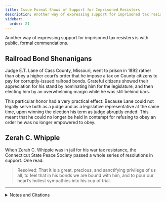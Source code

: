 ```yaml
---
title: Issue Formal Shows of Support for Imprisoned Resisters
description: Another way of expressing support for imprisoned tax resisters is with public, formal commendations.
sidebar:
  order: 21
---
```


Another way of expressing support for imprisoned tax resisters is with public, formal commendations.

## <Badge text="Example" size="medium" /> Railroad Bond Shenanigans

Judge E.T. Lane of Cass County, Missouri, went to prison in 1892 rather than obey a higher court’s order that he impose a tax on County citizens to pay for corruptly-issued railroad bonds.
Grateful citizens showed their appreciation for his stand by nominating him for the legislature, and then electing him by an overwhelming margin while he was still behind bars.

This particular honor had a very practical effect:
Because Lane could not legally serve both as a judge and as a legislative representative at the same time, upon winning the election his term as judge abruptly ended.
This meant that he could no longer be held in contempt for refusing to obey an order he was no longer empowered to obey.

## <Badge text="Example" size="medium" /> Zerah C. Whipple

When Zerah C. Whipple was in jail for his war tax resistance, the Connecticut State Peace Society passed a whole series of resolutions in support.
One read:

> Resolved: That it is a great, precious, and sanctifying privilege of us all, to feel that in his bonds we are bound with him, and to pour our heart’s holiest sympathies into his cup of trial.

---

<details>
<summary>Notes and Citations</summary>

* “Canvassed From the Jail” <i>The Auburn Bulletin</i> 1 Dec. 1892, p. 1. See also [<i>The Picket Line</i>](https://sniggle.net/TPL/index5.php?entry=24Feb11) for more on the Cass County railroad bond tax resistance campaign.
* “Report of the Seventh Annual Meeting of the Connecticut State Peace Society” <i>The Voice of Peace</i>, Vol. I, p. 101

</details>
